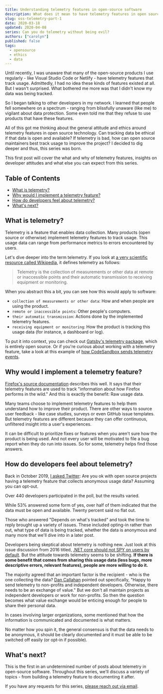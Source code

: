 ```yaml
---
title: Understanding telemetry features in open-source software
description: What does it mean to have telemetry features in open source projects and how do developers feel about it.
slug: oss-telemetry-part-1
date: 2020-03-18
updated: 2020-04-08
series: Can you do telemetry without being evil?
authors: ["carolyn"]
published: false
tags:
  - opensource
  - ethics
  - data
---
```


Until recently, I was unaware that many of the open-source products I use regularly - like Visual Studio Code or Netlify - have telemetry features that track usage. Admittedly, I had no idea these kinds of features existed at all. But I wasn't surprised. What bothered me more was that I didn't know my data was being tracked.

So I began talking to other developers in my network. I learned that people fell somewhere on a spectrum - ranging from blissfully unaware (like me) to vigilant about data protection. Some even told me that they refuse to use products that have these features.

All of this got me thinking about the general attitude and ethics around telemetry features in open source technology. Can tracking data be ethical if that data is open and available? If telemetry is bad, how can open source maintainers best track usage to improve the project? I decided to dig deeper and thus, this series was born.

This first post will cover the what and why of telemetry features, insights on developer attitudes and what else you can expect from this series.

## Table of Contents

- [What is telemetry?](#what-is-telemetry)
- [Why would I implement a telemetry feature?](#why-would-i-implement-a-telemetry-feature)
- [How do developers feel about telemetry?](#how-do-developers-feel-about-telemetry)
- [What's next?](#whats-next)

## What is telemetry?

Telemetry is a feature that enables data collection. Many products (open source or otherwise) implement telemetry features to track usage. This usage data can range from performance metrics to errors encountered by users.

Let's dive deeper into the term telemetry. If you look at [a very scientific resource called Wikipedia](https://en.wikipedia.org/wiki/Telemetry), it defines telemetry as follows:

> Telemetry is the collection of measurements or other data at remote or inaccessible points and their automatic transmission to receiving equipment or monitoring.

When you abstract this a bit, you can see how this would apply to software:

- `collection of measurements or other data`: How and when people are using the product.
- `remote or inaccessible points`: Other people's computers.
- `their automatic transmission`: Actions done by the implemented telemetry features.
- `receiving equipment or monitoring`: How the product is tracking this usage data (for instance, a dashboard or log).

To put it into context, you can check out [Gatsby's telemetry package](https://github.com/gatsbyjs/gatsby/tree/master/packages/gatsby-telemetry), which is entirely open source. Or if you're curious about working with a telemetry feature, take a look at this example of [how CodeSandbox sends telemetry events](https://github.com/codesandbox/codesandbox-client/blob/master/packages/node-services/src/module.ts#L197-L217).

## Why would I implement a telemetry feature?

[Firefox's source documentation](https://firefox-source-docs.mozilla.org/toolkit/components/telemetry/index.html) describes this well. It says that their telemetry features are used to track "information about how Firefox performs in the wild." And this is exactly the benefit: Raw usage data.

Many teams choose to implement telemetry features to help them understand how to improve their product. There are other ways to source user feedback - like case studies, surveys or even GitHub issue templates. But telemetry features are different because they can offer continuous, unfiltered insight into a user's experiences.

It can be difficult to prioritize fixes or features when you aren't sure how the product is being used. And not every user will be motivated to file a bug report when they do run into issues. So for some, telemetry helps find those answers.

## How do developers feel about telemetry?

Back in October 2019, [I asked Twitter](https://twitter.com/carolstran/status/1182571331390464001): Are you ok with open source projects having a telemetry feature that collects anonymous usage data? Assuming you can opt-out.

Over 440 developers participated in the poll, but the results varied.

While 53% answered some form of yes, over half of them indicated that the data must be open and available. Twenty percent said no flat out.

Those who answered "Depends on what's tracked" and took the time to reply brought up a variety of issues. These included opting-in rather than out, what type of data is being tracked, whether the data is anonymous and many more that we'll dive into in a later post.

Developers being skeptical about telemetry is nothing new. Just look at this issue discussion from 2016 titled, [.NET core should not SPY on users by default](https://github.com/dotnet/sdk/issues/6145). But the attitude towards telemetry seems to be shifting. **If there is some benefit that comes from sharing this usage data (less bugs, more descriptive errors, relevant features), people are more willing to do it.**

The majority agreed that an important factor is the recipient - who is the one collecting the data? [Dan Callahan](https://twitter.com/callahad) pointed out specifically, "Happy to send telemetry to non-profits and independent developers. Otherwise, there needs to be an exchange of value." But we don't all maintain projects as independent developers or work for non-profits. So then the question becomes what value exchange would be enticing enough for people to share their personal data.

In cases involving larger organizations, some mentioned that how the information is communicated and documented is what matters.

No matter how you spin it, the general consensus is that the data needs to be anonymous, it should be clearly documented and it must be able to be switched off easily (or opt-in if possible).

## What's next?

This is the first in an undetermined number of posts about telemetry in open-source software. Throughout this series, we'll discuss a variety of topics - from building a telemetry feature to documenting it after.

If you have any requests for this series, [please reach out via email](mailto:carolyn@meeshkan.com).
